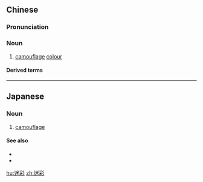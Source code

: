 ==Chinese==
{{zh-forms}}

===Pronunciation===
{{zh-pron
|m=mícǎi
|c=mai4 coi2
|cat=n
}}

===Noun===
{{zh-noun}}

# [[camouflage]] [[colour]]

====Derived terms====
{{zh-der|迷彩服}}

----

==Japanese==
{{ja-kanjitab|めい|さい|yomi=on}}

===Noun===
{{ja-noun|めいさい}}

# [[camouflage]]

====See also====
* {{pedialite|lang=ja}}
* {{pedialite|Camouflage}}

[[hu:迷彩]]
[[zh:迷彩]]